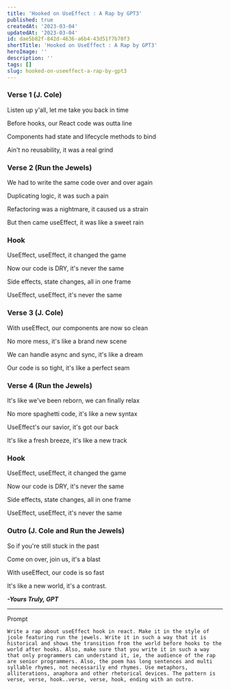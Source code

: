 ```yaml
---
title: 'Hooked on UseEffect : A Rap by GPT3'
published: true
createdAt: '2023-03-04'
updatedAt: '2023-03-04'
id: dae5b82f-842d-4636-a6b4-43d51f7b70f3
shortTitle: 'Hooked on UseEffect : A Rap by GPT3'
heroImage: ''
description: ''
tags: []
slug: hooked-on-useeffect-a-rap-by-gpt3
---
```

### **Verse 1 (J. Cole)**

Listen up y'all, let me take you back in time

Before hooks, our React code was outta line

Components had state and lifecycle methods to bind

Ain't no reusability, it was a real grind

### **Verse 2 (Run the Jewels)**

We had to write the same code over and over again

Duplicating logic, it was such a pain

Refactoring was a nightmare, it caused us a strain

But then came useEffect, it was like a sweet rain

### **Hook**

UseEffect, useEffect, it changed the game

Now our code is DRY, it's never the same

Side effects, state changes, all in one frame

UseEffect, useEffect, it's never the same

### **Verse 3 (J. Cole)**

With useEffect, our components are now so clean

No more mess, it's like a brand new scene

We can handle async and sync, it's like a dream

Our code is so tight, it's like a perfect seam

### **Verse 4 (Run the Jewels)**

It's like we've been reborn, we can finally relax

No more spaghetti code, it's like a new syntax

UseEffect's our savior, it's got our back

It's like a fresh breeze, it's like a new track

### **Hook**

UseEffect, useEffect, it changed the game

Now our code is DRY, it's never the same

Side effects, state changes, all in one frame

UseEffect, useEffect, it's never the same

### **Outro (J. Cole and Run the Jewels)**

So if you're still stuck in the past

Come on over, join us, it's a blast

With useEffect, our code is so fast

It's like a new world, it's a contrast.

_**\-Yours Truly, GPT**_

---

Prompt

`Write a rap about useEffect hook in react. Make it in the style of jcole featuring run the jewels. Write it in such a way that it is historical and shows the transition from the world before hooks to the world after hooks. Also, make sure that you write it in such a way that only programmers can understand it, ie, the audience of the rap are senior programmers. Also, the poem has long sentences and multi syllable rhymes, not necessarily end rhymes. Use metaphors, alliterations, anaphora and other rhetorical devices. The pattern is verse, verse, hook..verse, verse, hook, ending with an outro.`
